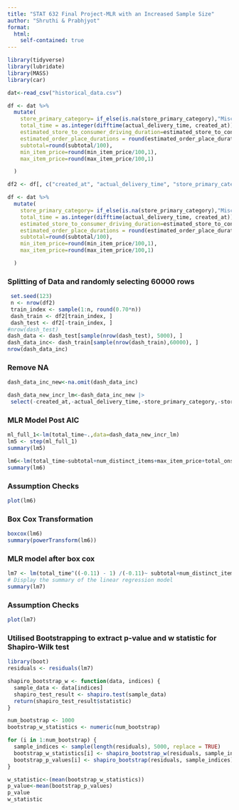 ```yaml
---
title: "STAT 632 Final Project-MLR with an Increased Sample Size"
author: "Shruthi & Prabhjyot"
format: 
  html:
    self-contained: true
---
```


```r
library(tidyverse)
library(lubridate)
library(MASS)
library(car)
```


```r
dat<-read_csv("historical_data.csv")
```





```r
df <- dat %>%
  mutate(
    store_primary_category= if_else(is.na(store_primary_category),"Miscellanous",store_primary_category),
    total_time = as.integer(difftime(actual_delivery_time, created_at)),
    estimated_store_to_consumer_driving_duration=estimated_store_to_consumer_driving_duration/60,
    estimated_order_place_durations = round(estimated_order_place_duration / 60,1),
    subtotal=round(subtotal/100),
    min_item_price=round(min_item_price/100,1),
    max_item_price=round(max_item_price/100,1)

  )
```


```r

df2 <- df[, c("created_at", "actual_delivery_time", "store_primary_category", "store_id", "subtotal", "num_distinct_items", "min_item_price", "max_item_price", "total_onshift_dashers", "total_busy_dashers", "total_outstanding_orders", "estimated_store_to_consumer_driving_duration", "total_time", "estimated_order_place_durations")]


```



```r
df <- dat %>%
  mutate(
    store_primary_category= if_else(is.na(store_primary_category),"Miscellanous",store_primary_category),
    total_time = as.integer(difftime(actual_delivery_time, created_at)),
    estimated_store_to_consumer_driving_duration=estimated_store_to_consumer_driving_duration/60,
    estimated_order_place_durations = round(estimated_order_place_duration / 60,1),
    subtotal=round(subtotal/100),
    min_item_price=round(min_item_price/100,1),
    max_item_price=round(max_item_price/100,1)

  )
```


### Splitting of Data and randomly selecting 60000 rows

```r
 set.seed(123)
 n <- nrow(df2)
 train_index <- sample(1:n, round(0.70*n))
 dash_train <- df2[train_index, ]
 dash_test <- df2[-train_index, ] 
#nrow(dash_test)
dash_data <- dash_test[sample(nrow(dash_test), 5000), ]
dash_data_inc<- dash_train[sample(nrow(dash_train),60000), ]
nrow(dash_data_inc)
```


### Remove NA


```r

dash_data_inc_new<-na.omit(dash_data_inc)

```

```r
dash_data_new_incr_lm<-dash_data_inc_new |> 
 select(-created_at,-actual_delivery_time,-store_primary_category,-store_id)

```


### MLR Model Post AIC

```r
ml_full_1<-lm(total_time~.,data=dash_data_new_incr_lm)
lm5 <- step(ml_full_1)
summary(lm5)
```





```r
lm6<-lm(total_time~subtotal+num_distinct_items+max_item_price+total_onshift_dashers+total_busy_dashers+total_outstanding_orders+estimated_store_to_consumer_driving_duration+estimated_order_place_durations,data=dash_data_new_incr_lm)
summary(lm6)
```

### Assumption Checks

```r

plot(lm6)
```


### Box Cox Transformation

```r

boxcox(lm6)
summary(powerTransform(lm6))
```


### MLR model after box cox 

```r
lm7 <- lm(total_time^((-0.11) - 1) /(-0.11)~ subtotal+num_distinct_items+max_item_price+total_onshift_dashers+total_busy_dashers+total_outstanding_orders+estimated_store_to_consumer_driving_duration+estimated_order_place_durations,data=dash_data_inc_new)
# Display the summary of the linear regression model
summary(lm7)
```

### Assumption Checks

```r
plot(lm7)
```


### Utilised Bootstrapping to extract p-value and w statistic for Shapiro-Wilk test


```r

library(boot)
residuals <- residuals(lm7)

shapiro_bootstrap_w <- function(data, indices) {
  sample_data <- data[indices]
  shapiro_test_result <- shapiro.test(sample_data)
  return(shapiro_test_result$statistic)
}

num_bootstrap <- 1000  
bootstrap_w_statistics <- numeric(num_bootstrap)

for (i in 1:num_bootstrap) {
  sample_indices <- sample(length(residuals), 5000, replace = TRUE)
  bootstrap_w_statistics[i] <- shapiro_bootstrap_w(residuals, sample_indices)
  bootstrap_p_values[i] <- shapiro_bootstrap(residuals, sample_indices)
}

w_statistic<-(mean(bootstrap_w_statistics))
p_value<-mean(bootstrap_p_values)
p_value
w_statistic
```

